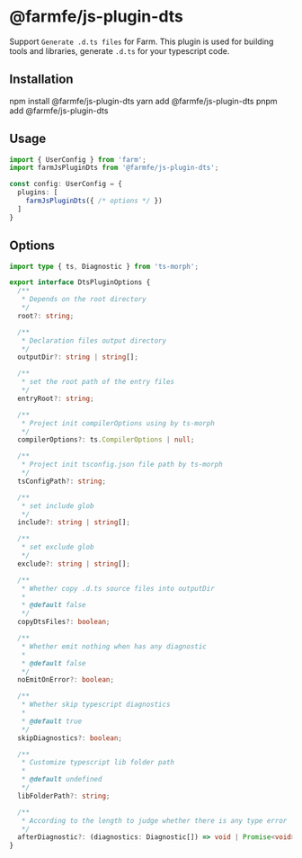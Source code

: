 
# @farmfe/js-plugin-dts
Support `Generate .d.ts files` for Farm. This plugin is used for building tools and libraries, generate `.d.ts` for your typescript code.

## Installation

<Tabs>
  <TabItem value="npm" label="npm">
    <CodeBlock>npm install @farmfe/js-plugin-dts</CodeBlock>
  </TabItem>
  <TabItem value="yarn" label="yarn">
    <CodeBlock>yarn add @farmfe/js-plugin-dts</CodeBlock>
  </TabItem>
  <TabItem value="pnpm" label="pnpm">
    <CodeBlock>pnpm add @farmfe/js-plugin-dts</CodeBlock>
  </TabItem>
</Tabs>

## Usage
```ts {2,6}
import { UserConfig } from 'farm';
import farmJsPluginDts from '@farmfe/js-plugin-dts';

const config: UserConfig = {
  plugins: [
    farmJsPluginDts({ /* options */ })
  ]
}
```

## Options
```ts
import type { ts, Diagnostic } from 'ts-morph';

export interface DtsPluginOptions {
  /**
   * Depends on the root directory
   */
  root?: string;

  /**
   * Declaration files output directory
   */
  outputDir?: string | string[];

  /**
   * set the root path of the entry files
   */
  entryRoot?: string;

  /**
   * Project init compilerOptions using by ts-morph
   */
  compilerOptions?: ts.CompilerOptions | null;

  /**
   * Project init tsconfig.json file path by ts-morph
   */
  tsConfigPath?: string;

  /**
   * set include glob
   */
  include?: string | string[];

  /**
   * set exclude glob
   */
  exclude?: string | string[];

  /**
   * Whether copy .d.ts source files into outputDir
   *
   * @default false
   */
  copyDtsFiles?: boolean;

  /**
   * Whether emit nothing when has any diagnostic
   *
   * @default false
   */
  noEmitOnError?: boolean;

  /**
   * Whether skip typescript diagnostics
   *
   * @default true
   */
  skipDiagnostics?: boolean;

  /**
   * Customize typescript lib folder path
   *
   * @default undefined
   */
  libFolderPath?: string;

  /**
   * According to the length to judge whether there is any type error
   */
  afterDiagnostic?: (diagnostics: Diagnostic[]) => void | Promise<void>;
}

```
